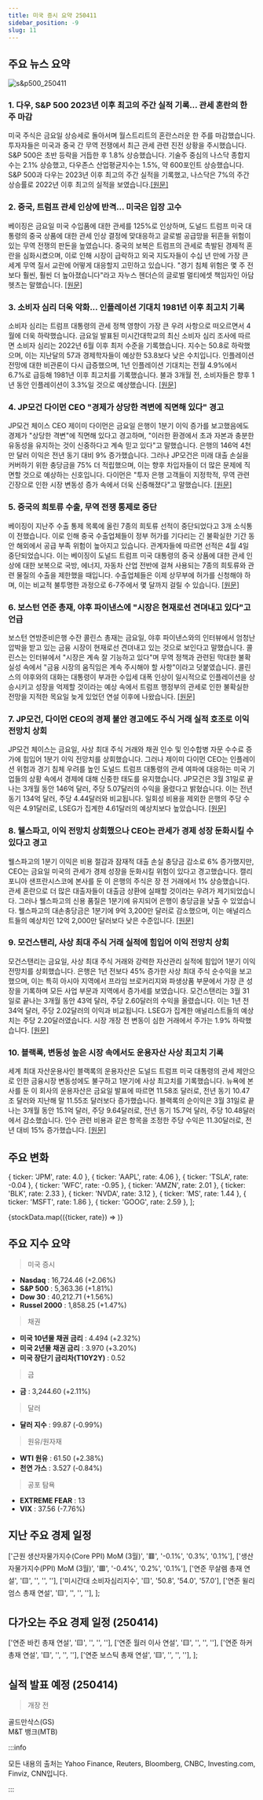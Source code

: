 ```yaml
---
title: 미국 증시 요약 250411
sidebar_position: -9
slug: 11
---
```


## 주요 뉴스 요약

![s&p500_250411](/map/250411.png)

### 1. **다우, S&P 500 2023년 이후 최고의 주간 실적 기록... 관세 혼란의 한 주 마감**

미국 주식은 금요일 상승세로 돌아서며 월스트리트의 혼란스러운 한 주를 마감했습니다. 투자자들은 미국과 중국 간 무역 전쟁에서 최근 관세 관련 진전 상황을 주시했습니다. S&P 500은 초반 등락을 거듭한 후 1.8% 상승했습니다. 기술주 중심의 나스닥 종합지수는 2.1% 상승했고, 다우존스 산업평균지수는 1.5%, 약 600포인트 상승했습니다. S&P 500과 다우는 2023년 이후 최고의 주간 실적을 기록했고, 나스닥은 7%의 주간 상승률로 2022년 이후 최고의 실적을 보였습니다.[[원문]](https://finance.yahoo.com/news/live/stock-market-today-dow-sp-500-post-best-week-since-2023-to-cap-wild-week-of-tariff-fueled-chaos-200222921.html)

### 2. **중국, 트럼프 관세 인상에 반격... 미국은 입장 고수**

베이징은 금요일 미국 수입품에 대한 관세를 125%로 인상하며, 도널드 트럼프 미국 대통령의 중국 상품에 대한 관세 인상 결정에 맞대응하고 글로벌 공급망을 뒤흔들 위험이 있는 무역 전쟁의 판돈을 높였습니다. 중국의 보복은 트럼프의 관세로 촉발된 경제적 혼란을 심화시켰으며, 이로 인해 시장이 급락하고 외국 지도자들이 수십 년 만에 가장 큰 세계 무역 질서 교란에 어떻게 대응할지 고민하고 있습니다. "경기 침체 위험은 몇 주 전보다 훨씬, 훨씬 더 높아졌습니다"라고 자누스 헨더슨의 글로벌 멀티에셋 책임자인 아담 헷츠는 말했습니다. [[원문]](https://www.reuters.com/world/trumps-tariff-pause-brings-little-relief-recession-risk-lingers-2025-04-11/)

### 3. **소비자 심리 더욱 악화... 인플레이션 기대치 1981년 이후 최고치 기록**

소비자 심리는 트럼프 대통령의 관세 정책 영향이 가장 큰 우려 사항으로 떠오르면서 4월에 더욱 하락했습니다. 금요일 발표된 미시간대학교의 최신 소비자 심리 조사에 따르면 소비자 심리는 2022년 6월 이후 최저 수준을 기록했습니다. 지수는 50.8로 하락했으며, 이는 지난달의 57과 경제학자들이 예상한 53.8보다 낮은 수치입니다. 인플레이션 전망에 대한 비관론이 다시 급증했으며, 1년 인플레이션 기대치는 전월 4.9%에서 6.7%로 급등해 1981년 이후 최고치를 기록했습니다. 불과 3개월 전, 소비자들은 향후 1년 동안 인플레이션이 3.3%일 것으로 예상했습니다. [[원문]](https://finance.yahoo.com/news/consumer-sentiment-craters-further-as-inflation-expectations-soar-to-highest-since-1981-143422026.html)

### 4. **JP모건 다이먼 CEO "경제가 상당한 격변에 직면해 있다" 경고**

JP모건 체이스 CEO 제이미 다이먼은 금요일 은행이 1분기 이익 증가를 보고했음에도 경제가 "상당한 격변"에 직면해 있다고 경고하며, "이러한 환경에서 초과 자본과 충분한 유동성을 유지하는 것이 신중하다고 계속 믿고 있다"고 말했습니다. 은행의 146억 4천만 달러 이익은 전년 동기 대비 9% 증가했습니다. 그러나 JP모건은 미래 대출 손실을 커버하기 위한 충당금을 75% 더 적립했으며, 이는 향후 차입자들이 더 많은 문제에 직면할 것으로 예상하는 신호입니다. 다이먼은 "투자 은행 고객들이 지정학적, 무역 관련 긴장으로 인한 시장 변동성 증가 속에서 더욱 신중해졌다"고 말했습니다. [[원문]](https://finance.yahoo.com/news/jpmorgans-dimon-says-economy-is-facing-considerable-turbulence-080012226.html)

### 5. **중국의 희토류 수출, 무역 전쟁 통제로 중단**

베이징이 지난주 수출 통제 목록에 올린 7종의 희토류 선적이 중단되었다고 3개 소식통이 전했습니다. 이로 인해 중국 수출업체들이 정부 허가를 기다리는 긴 불확실한 기간 동안 해외에서 공급 부족 위험이 높아지고 있습니다. 관계자들에 따르면 선적은 4월 4일 중단되었습니다. 이는 베이징이 도널드 트럼프 미국 대통령의 중국 상품에 대한 관세 인상에 대한 보복으로 국방, 에너지, 자동차 산업 전반에 걸쳐 사용되는 7종의 희토류와 관련 물질의 수출을 제한했을 때입니다. 수출업체들은 이제 상무부에 허가를 신청해야 하며, 이는 비교적 불투명한 과정으로 6-7주에서 몇 달까지 걸릴 수 있습니다. [[원문]](https://www.reuters.com/markets/commodities/chinas-rare-earth-exports-grind-halt-trade-war-controls-bite-2025-04-11/)

### 6. **보스턴 연준 총재, 야후 파이낸스에 "시장은 현재로선 견뎌내고 있다"고 언급**

보스턴 연방준비은행 수잔 콜린스 총재는 금요일, 야후 파이낸스와의 인터뷰에서 엄청난 압박을 받고 있는 금융 시장이 현재로선 견뎌내고 있는 것으로 보인다고 말했습니다. 콜린스는 인터뷰에서 "시장은 계속 잘 기능하고 있다"며 무역 정책과 관련된 막대한 불확실성 속에서 "금융 시장의 움직임은 계속 주시해야 할 사항"이라고 덧붙였습니다. 콜린스의 야후와의 대화는 대통령이 부과한 수입세 대폭 인상이 일시적으로 인플레이션을 상승시키고 성장을 억제할 것이라는 예상 속에서 트럼프 행정부의 관세로 인한 불확실한 전망을 지적한 목요일 늦게 있었던 연설 이후에 나왔습니다. [[원문]](https://www.reuters.com/markets/feds-collins-tells-yahoo-finance-that-markets-are-holding-now-2025-04-11/)

### 7. **JP모건, 다이먼 CEO의 경제 불안 경고에도 주식 거래 실적 호조로 이익 전망치 상회**

JP모건 체이스는 금요일, 사상 최대 주식 거래와 채권 인수 및 인수합병 자문 수수료 증가에 힘입어 1분기 이익 전망치를 상회했습니다. 그러나 제이미 다이먼 CEO는 인플레이션 위험과 경기 침체 우려를 높인 도널드 트럼프 대통령의 관세 여파에 대응하는 미국 기업들의 상황 속에서 경제에 대해 신중한 태도를 유지했습니다. JP모건은 3월 31일로 끝나는 3개월 동안 146억 달러, 주당 5.07달러의 수익을 올렸다고 밝혔습니다. 이는 전년 동기 134억 달러, 주당 4.44달러와 비교됩니다. 일회성 비용을 제외한 은행의 주당 수익은 4.91달러로, LSEG가 집계한 4.61달러의 예상치보다 높았습니다. [[원문]](https://www.reuters.com/business/finance/jpmorgans-profit-jumps-dealmaking-trading-boost-2025-04-11/)

### 8. **웰스파고, 이익 전망치 상회했으나 CEO는 관세가 경제 성장 둔화시킬 수 있다고 경고**

웰스파고의 1분기 이익은 비용 절감과 잠재적 대출 손실 충당금 감소로 6% 증가했지만, CEO는 금요일 미국의 관세가 경제 성장을 둔화시킬 위험이 있다고 경고했습니다. 캘리포니아 샌프란시스코에 본사를 둔 이 은행의 주식은 장 전 거래에서 1% 상승했습니다. 관세 혼란으로 더 많은 대출자들이 대출금 상환에 실패할 것이라는 우려가 제기되었습니다. 그러나 웰스파고의 신용 품질은 1분기에 유지되어 은행이 충당금을 낮출 수 있었습니다. 웰스파고의 대손충당금은 1분기에 9억 3,200만 달러로 감소했으며, 이는 애널리스트들의 예상치인 12억 2,000만 달러보다 낮은 수준입니다. [[원문]](https://www.reuters.com/business/finance/wells-fargo-profit-rises-wealth-management-strength-2025-04-11/)

### 9. **모건스탠리, 사상 최대 주식 거래 실적에 힘입어 이익 전망치 상회**

모건스탠리는 금요일, 사상 최대 주식 거래와 강력한 자산관리 실적에 힘입어 1분기 이익 전망치를 상회했습니다. 은행은 1년 전보다 45% 증가한 사상 최대 주식 순수익을 보고했으며, 이는 특히 아시아 지역에서 프라임 브로커리지와 파생상품 부문에서 가장 큰 성장을 기록하며 모든 사업 부문과 지역에서 증가세를 보였습니다. 모건스탠리는 3월 31일로 끝나는 3개월 동안 43억 달러, 주당 2.60달러의 수익을 올렸습니다. 이는 1년 전 34억 달러, 주당 2.02달러의 이익과 비교됩니다. LSEG가 집계한 애널리스트들의 예상치는 주당 2.20달러였습니다. 시장 개장 전 변동이 심한 거래에서 주가는 1.9% 하락했습니다. [[원문]](https://www.reuters.com/business/finance/morgan-stanleys-quarterly-profit-rises-traders-shine-2025-04-11/)

### 10. **블랙록, 변동성 높은 시장 속에서도 운용자산 사상 최고치 기록**

세계 최대 자산운용사인 블랙록의 운용자산은 도널드 트럼프 미국 대통령의 관세 제안으로 인한 금융시장 변동성에도 불구하고 1분기에 사상 최고치를 기록했습니다. 뉴욕에 본사를 둔 이 회사의 운용자산은 금요일 발표에 따르면 11.58조 달러로, 전년 동기 10.47조 달러와 지난해 말 11.55조 달러보다 증가했습니다. 블랙록의 순이익은 3월 31일로 끝나는 3개월 동안 15.1억 달러, 주당 9.64달러로, 전년 동기 15.7억 달러, 주당 10.48달러에서 감소했습니다. 인수 관련 비용과 같은 항목을 조정한 주당 수익은 11.30달러로, 전년 대비 15% 증가했습니다. [[원문]](https://www.reuters.com/business/finance/blackrock-profit-falls-declining-fee-income-2025-04-11/)

## 주요 변화

  { ticker: 'JPM', rate: 4.0 },
  { ticker: 'AAPL', rate: 4.06 },
  { ticker: 'TSLA', rate: -0.04 },
  { ticker: 'WFC', rate: -0.95 },
  { ticker: 'AMZN', rate: 2.01 },
  { ticker: 'BLK', rate: 2.33 },
  { ticker: 'NVDA', rate: 3.12 },
  { ticker: 'MS', rate: 1.44 },
  { ticker: 'MSFT', rate: 1.86 },
  { ticker: 'GOOG', rate: 2.59 },
];

{stockData.map(({ticker, rate}) => <StockCardMini key={ticker} ticker={ticker} rate={rate}></StockCardMini>)}

## 주요 지수 요약

> 미국 증시

- **Nasdaq** : 16,724.46 (+2.06%)
- **S&P 500** : 5,363.36 (+1.81%)
- **Dow 30** : 40,212.71 (+1.56%)
- **Russel 2000** : 1,858.25 (+1.47%)

> 채권

- **미국 10년물 채권 금리** : 4.494 (+2.32%)
- **미국 2년물 채권 금리** : 3.970 (+3.20%)
- **미국 장단기 금리차(T10Y2Y)** : 0.52

> 금

- **금** : 3,244.60 (+2.11%)

> 달러

- **달러 지수** : 99.87 (-0.99%)

> 원유/원자재

- **WTI 원유** : 61.50 (+2.38%)
- **천연 가스** : 3.527 (-0.84%)

> 공포 탐욕

- **EXTREME FEAR** : 13
- **VIX** : 37.56 (-7.76%)

## 지난 주요 경제 일정

  ['근원 생산자물가지수(Core PPI) MoM (3월)', '🟥', '-0.1%', '0.3%', '0.1%'],
  ['생산자물가지수(PPI) MoM (3월)', '🟥', '-0.4%', '0.2%', '0.1%'],
  ['연준 무살렘 총재 연설', '🟨', '', '', ''],
  ['미시간대 소비자심리지수', '🟨', '50.8', '54.0', '57.0'],
  ['연준 윌리엄스 총재 연설', '🟨', '', '', ''],
];

<EconomicCalendar data={eventsData} />

## 다가오는 주요 경제 일정 (250414)

  ['연준 바킨 총재 연설', '🟨', '', '', ''],
  ['연준 월러 이사 연설', '🟨', '', '', ''],
  ['연준 하커 총재 연설', '🟨', '', '', ''],
  ['연준 보스틱 총재 연설', '🟨', '', '', ''],
];

<EconomicCalendar data={nextEventsData} />

## 실적 발표 예정 (250414)

> 개장 전

골드만삭스(GS)  
M&T 뱅크(MTB)

:::info

모든 내용의 출처는 Yahoo Finance, Reuters, Bloomberg, CNBC, Investing.com, Finviz, CNN입니다.

:::
